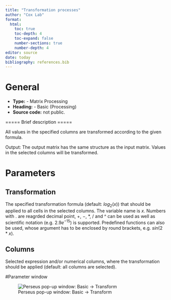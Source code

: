 ```yaml
---
title: "Transformation processes"
author: "Cox Lab"
format: 
  html:
    toc: true
    toc-depth: 4
    toc-expand: false
    number-sections: true
    number-depth: 4
editor: source
date: today
bibliography: references.bib
---
```


# General

  * **Type:** - Matrix Processing
  * **Heading:** - Basic (Processing)
  * **Source code:** not public.

===== Brief description =====

All values in the specified columns are transformed according to the given formula.

Output: The output matrix has the same structure as the input matrix. Values in the selected columns will be transformed.


```{=html}
<!-- This comment and the line above it must be preserved when editing this file!
The recommended sections are these, but they may be changed on a case by case basis.
===== Detailed description =====
===== Parameters =====
===== Theoretical background =====
===== Examples =====
Make changes only below this line! -->
```
# Parameters

## Transformation

The specified transformation formula (default: $log_2(x)$) that should be applied to all cells in the selected columns. The variable name is $x$. Numbers with $.$ are reagrded decimal point, $+$, $-$, $*$, $/$ and \^ can be used as well as scientific notation (e.g. $2.9e^{-15}$) is supported. Predefined functions can also be used, whose argument has to be enclosed by round brackets, e.g. $sin(2*x)$.

## Columns

Selected expression and/or numerical columns, where the transformation should be applied (default: all columns are selected).

#Parameter window

![Perseus pop-up window: Basic -> Transform](images/basic-transform-edited.png)